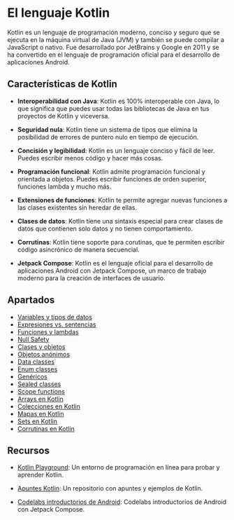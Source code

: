 
# El lenguaje Kotlin

Kotlin es un lenguaje de programación moderno, conciso y seguro que se ejecuta en la máquina virtual de Java (JVM) y también se puede compilar a JavaScript o nativo. Fue desarrollado por JetBrains y Google en 2011 y se ha convertido en el lenguaje de programación oficial para el desarrollo de aplicaciones Android.

## Características de Kotlin

- **Interoperabilidad con Java**: Kotlin es 100% interoperable con Java, lo que significa que puedes usar todas las bibliotecas de Java en tus proyectos de Kotlin y viceversa. 

- **Seguridad nula**: Kotlin tiene un sistema de tipos que elimina la posibilidad de errores de puntero nulo en tiempo de ejecución.

- **Concisión y legibilidad**: Kotlin es un lenguaje conciso y fácil de leer. Puedes escribir menos código y hacer más cosas.   

- **Programación funcional**: Kotlin admite programación funcional y orientada a objetos. Puedes escribir funciones de orden superior, funciones lambda y mucho más.    

- **Extensiones de funciones**: Kotlin te permite agregar nuevas funciones a las clases existentes sin heredar de ellas.    

- **Clases de datos**: Kotlin tiene una sintaxis especial para crear clases de datos que contienen solo datos y no tienen comportamiento.   

- **Corrutinas**: Kotlin tiene soporte para corutinas, que te permiten escribir código asincrónico de manera secuencial.    

- **Jetpack Compose**: Kotlin es el lenguaje oficial para el desarrollo de aplicaciones Android con Jetpack Compose, un marco de trabajo moderno para la creación de interfaces de usuario. 

## Apartados

- [Variables y tipos de datos](./11-variables-tipos-datos.mdx)
- [Expresiones vs. sentencias](./12-expresiones-vs-sentencias.mdx)
- [Funciones y lambdas](./13-funciones-lambdas.mdx)
- [Null Safety](./14-null-safety.mdx)
- [Clases y objetos](./21-poo.mdx)
- [Objetos anónimos](./22-objetos-anonimos.mdx)
- [Data classes](./23-data-classes.mdx)
- [Enum classes](./24-enum-classes.mdx)
- [Genéricos](./25-genericos.mdx)
- [Sealed classes](./26-sealed-classes.mdx)
- [Scope functions](./31-scope-functions.mdx)
- [Arrays en Kotlin](./41-arrays.mdx)
- [Colecciones en Kotlin](./42-listas.mdx)
- [Mapas en Kotlin](./43-maps.mdx)
- [Sets en Kotlin](./44-sets.mdx)
- [Corrutinas en Kotlin](./51-corrutinas.mdx)

## Recursos

- [Kotlin Playground](https://play.kotlinlang.org/): Un entorno de programación en línea para probar y aprender Kotlin.

- [Apuntes Kotlin](https://github.com/resuadam2/kotlin-apuntes): Un repositorio con apuntes y ejemplos de Kotlin.

- [Codelabs introductorios de Android](https://developer.android.com/courses/android-basics-compose/unit-1?hl=es-419): Codelabs introductorios de Android con Jetpack Compose.